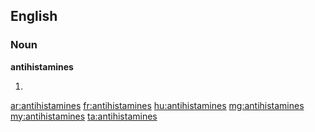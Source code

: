 ==English==

===Noun===
'''antihistamines'''

# {{plural of|[[antihistamine]]}}

[[ar:antihistamines]]
[[fr:antihistamines]]
[[hu:antihistamines]]
[[mg:antihistamines]]
[[my:antihistamines]]
[[ta:antihistamines]]